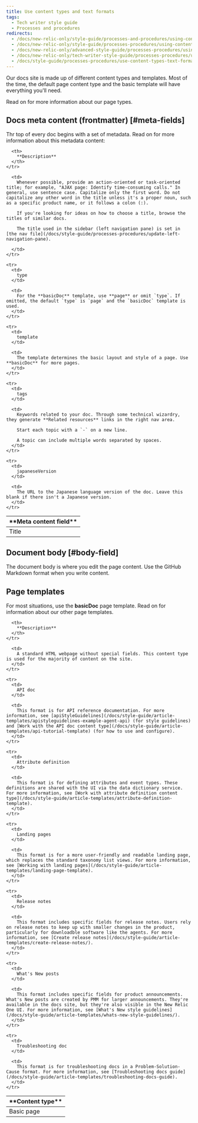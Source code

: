```yaml
---
title: Use content types and text formats
tags:
  - Tech writer style guide
  - Processes and procedures
redirects:
  - /docs/new-relic-only/style-guide/processes-and-procedures/using-content-editors
  - /docs/new-relic-only/style-guide/processes-procedures/using-content-editors
  - /docs/new-relic-only/advanced-style-guide/processes-procedures/using-content-editors
  - /docs/new-relic-only/tech-writer-style-guide/processes-procedures/using-content-editors
  - /docs/style-guide/processes-procedures/use-content-types-text-formats
---
```


Our docs site is made up of different content types and templates. Most of the time, the default page content type and the basic template will have everything you'll need.

Read on for more information about our page types.

## Docs meta content (frontmatter) [#meta-fields]

Thr top of every doc begins with a set of metadata. Read on for more information about this metadata content:

<table>
  <thead>
    <tr>
      <th width={150}>
        **Meta content field**
      </th>

      <th>
        **Description**
      </th>
    </tr>
  </thead>

  <tbody>
    <tr>
      <td>
        Title
      </td>

      <td>
        Whenever possible, provide an action-oriented or task-oriented title; for example, "AJAX page: Identify time-consuming calls." In general, use sentence case. Capitalize only the first word. Do not capitalize any other word in the title unless it's a proper noun, such as a specific product name, or it follows a colon (:).

        If you're looking for ideas on how to choose a title, browse the titles of similar docs.

        The title used in the sidebar (left navigation pane) is set in [the nav file](/docs/style-guide/processes-procedures/update-left-navigation-pane).  

      </td>
    </tr>

    <tr>
      <td>
        type
      </td>

      <td>
        For the **basicDoc** template, use **page** or omit `type`. If omitted, the default `type` is `page` and the `basicDoc` template is used.
      </td>
    </tr>

    <tr>
      <td>
        template
      </td>

      <td>
        The template determines the basic layout and style of a page. Use **basicDoc** for more pages.
      </td>
    </tr>

    <tr>
      <td>
        tags
      </td>

      <td>
        Keywords related to your doc. Through some technical wizardry, they generate **Related resources** links in the right nav area.

        Start each topic with a `-` on a new line.

        A topic can include multiple words separated by spaces.
      </td>
    </tr>

    <tr>
      <td>
        japaneseVersion
      </td>

      <td>
        The URL to the Japanese language version of the doc. Leave this blank if there isn't a Japanese version.
      </td>
    </tr>
  </tbody>
</table>

## Document body [#body-field]

The document body is where you edit the page content. Use the GitHub Markdown format when you write content.

## Page templates

For most situations, use the **basicDoc** page template. Read on for information about our other page templates.

<table>
  <thead>
    <tr>
      <th width={150}>
        **Content type**
      </th>

      <th>
        **Description**
      </th>
    </tr>
  </thead>

  <tbody>
    <tr>
      <td>
        Basic page
      </td>

      <td>
        A standard HTML webpage without special fields. This content type is used for the majority of content on the site.
      </td>
    </tr>

    <tr>
      <td>
        API doc
      </td>

      <td>
        This format is for API reference documentation. For more information, see [apiStyleGuidelines](/docs/style-guide/article-templates/apistyleguidelines-example-agent-api) (for style guidelines) and [Work with the API doc content type](/docs/style-guide/article-templates/api-tutorial-template) (for how to use and configure).
      </td>
    </tr>

    <tr>
      <td>
        Attribute definition
      </td>

      <td>
        This format is for defining attributes and event types. These definitions are shared with the UI via the data dictionary service. For more information, see [Work with attribute definition content type](/docs/style-guide/article-templates/attribute-definition-template).
      </td>
    </tr>

    <tr>
      <td>
        Landing pages
      </td>

      <td>
        This format is for a more user-friendly and readable landing page, which replaces the standard taxonomy list views. For more information, see [Working with landing pages](/docs/style-guide/article-templates/landing-page-template).
      </td>
    </tr>

    <tr>
      <td>
        Release notes
      </td>

      <td>
        This format includes specific fields for release notes. Users rely on release notes to keep up with smaller changes in the product, particularly for downloadble software like the agents. For more information, see [Create release notes](/docs/style-guide/article-templates/create-release-notes/).
      </td>
    </tr>

    <tr>
      <td>
        What's New posts
      </td>

      <td>
        This format includes specific fields for product announcements. What's New posts are created by PMM for larger announcements. They're available in the docs site, but they're also visible in the New Relic One UI. For more information, see [What's New style guidelines](/docs/style-guide/article-templates/whats-new-style-guidelines/).
      </td>
    </tr>

    <tr>
      <td>
        Troubleshooting doc
      </td>

      <td>
        This format is for troubleshooting docs in a Problem-Solution-Cause format. For more information, see [Troubleshooting docs guide](/docs/style-guide/article-templates/troubleshooting-docs-guide).
      </td>
    </tr>
  </tbody>
</table>
